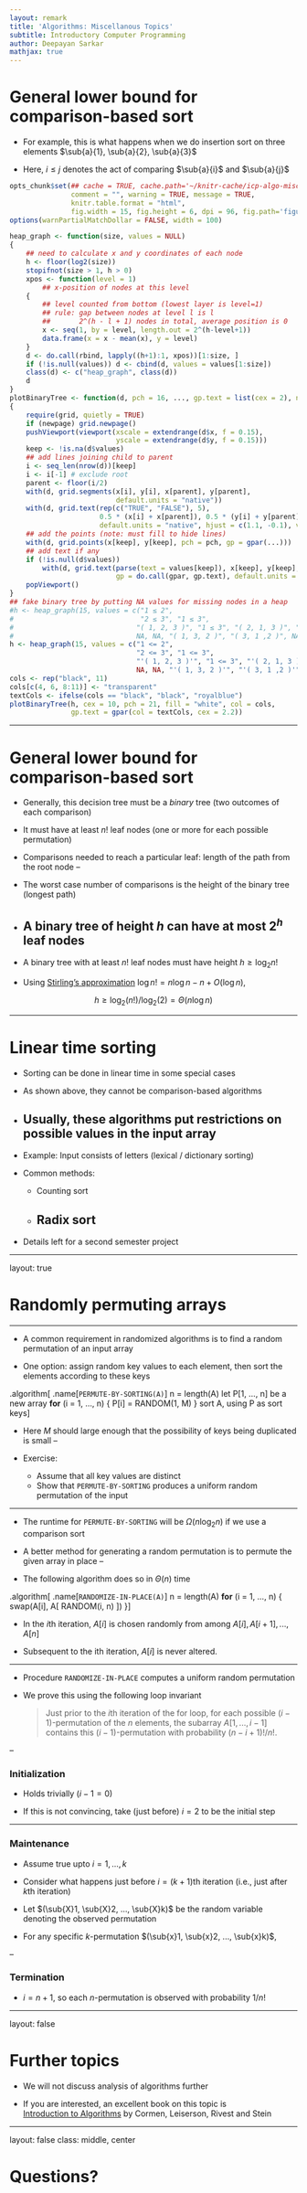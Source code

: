```yaml
---
layout: remark
title: 'Algorithms: Miscellanous Topics'
subtitle: Introductory Computer Programming
author: Deepayan Sarkar
mathjax: true
---
```




# General lower bound for comparison-based sort

<div>
$$
\newcommand{\sub}[2]{ {#1}_{#2} }
\newcommand{\sumlimits}[2]{ \sum\limits_{#1}^{#2} }
$$
</div>

* For example, this is what happens when we do insertion sort on three
  elements $\sub{a}{1}, \sub{a}{2}, \sub{a}{3}$

* Here, $i \leq j$ denotes the act of comparing $\sub{a}{i}$ and $\sub{a}{j}$

```r
opts_chunk$set(## cache = TRUE, cache.path='~/knitr-cache/icp-algo-misc-1/', autodep = TRUE,
               comment = "", warning = TRUE, message = TRUE,
               knitr.table.format = "html",
               fig.width = 15, fig.height = 6, dpi = 96, fig.path='figures/algo-misc-1-')
options(warnPartialMatchDollar = FALSE, width = 100)
```


```r
heap_graph <- function(size, values = NULL)
{
	## need to calculate x and y coordinates of each node
	h <- floor(log2(size))
	stopifnot(size > 1, h > 0)
	xpos <- function(level = 1)
		## x-position of nodes at this level
	{
		## level counted from bottom (lowest layer is level=1)
		## rule: gap between nodes at level l is l
		##       2^(h - l + 1) nodes in total, average position is 0
		x <- seq(1, by = level, length.out = 2^(h-level+1))
		data.frame(x = x - mean(x), y = level)
	}
	d <- do.call(rbind, lapply((h+1):1, xpos))[1:size, ]
	if (!is.null(values)) d <- cbind(d, values = values[1:size])
    class(d) <- c("heap_graph", class(d))
	d
}
plotBinaryTree <- function(d, pch = 16, ..., gp.text = list(cex = 2), newpage = TRUE)
{
	require(grid, quietly = TRUE)
	if (newpage) grid.newpage()
	pushViewport(viewport(xscale = extendrange(d$x, f = 0.15),
	                      yscale = extendrange(d$y, f = 0.15)))
	keep <- !is.na(d$values)
	## add lines joining child to parent
	i <- seq_len(nrow(d))[keep]
	i <- i[-1] # exclude root
	parent <- floor(i/2)
	with(d, grid.segments(x[i], y[i], x[parent], y[parent], 
	                      default.units = "native"))
	with(d, grid.text(rep(c("TRUE", "FALSE"), 5),
                      0.5 * (x[i] + x[parent]), 0.5 * (y[i] + y[parent]), 
	                  default.units = "native", hjust = c(1.1, -0.1), vjust = -0.1))
	## add the points (note: must fill to hide lines)
    with(d, grid.points(x[keep], y[keep], pch = pch, gp = gpar(...)))
	## add text if any
	if (!is.null(d$values)) 
	    with(d, grid.text(parse(text = values[keep]), x[keep], y[keep], 
		                  gp = do.call(gpar, gp.text), default.units = "native"))
	popViewport()
}
## fake binary tree by putting NA values for missing nodes in a heap
#h <- heap_graph(15, values = c("1 ≤ 2", 
#                               "2 ≤ 3", "1 ≤ 3",
#							   "( 1, 2, 3 )", "1 ≤ 3", "( 2, 1, 3 )", "2 ≤ 3", 
#							   NA, NA, "( 1, 3, 2 )", "( 3, 1 ,2 )", NA, NA, "( 2, 3, 1)", "( 3, 2, 1 )"))
h <- heap_graph(15, values = c("1 <= 2", 
                               "2 <= 3", "1 <= 3",
							   "'( 1, 2, 3 )'", "1 <= 3", "'( 2, 1, 3 )'", "2 <= 3", 
							   NA, NA, "'( 1, 3, 2 )'", "'( 3, 1 ,2 )'", NA, NA, "'( 2, 3, 1)'", "'( 3, 2, 1 )'"))
cols <- rep("black", 11)
cols[c(4, 6, 8:11)] <- "transparent"
textCols <- ifelse(cols == "black", "black", "royalblue")
plotBinaryTree(h, cex = 10, pch = 21, fill = "white", col = cols, 
               gp.text = gpar(col = textCols, cex = 2.2))
```



---

# General lower bound for comparison-based sort

* Generally, this decision tree must be a _binary_ tree (two outcomes
  of each comparison)

* It must have at least $n!$ leaf nodes (one or more for each possible permutation)

* Comparisons needed to reach a particular leaf: length of the path
  from the root node
--

* The worst case number of comparisons is the height of the binary
  tree (longest path)

* A binary tree of height $h$ can have at most $2^h$ leaf nodes
--

* A binary tree with at least $n!$ leaf nodes must have height $h \geq \log_2 n!$

* Using [Stirling's
  approximation](https://en.wikipedia.org/wiki/Stirling%27s_approximation)
  $\log n! = n \log n - n + O(\log n)$,

$$
h \geq \log_2(n!) / \log_2(2) = \Theta(n \log n)
$$ 


---

# Linear time sorting

* Sorting can be done in linear time in some special cases

* As shown above, they cannot be comparison-based algorithms

* Usually, these algorithms put restrictions on possible values in the input array
---

* Example: Input consists of letters (lexical / dictionary sorting)

* Common methods:

	* Counting sort
	
	* Radix sort
--

* Details left for a second semester project


---

layout: true

# Randomly permuting arrays

---

* A common requirement in randomized algorithms is to find a random
  permutation of an input array

* One option: assign random key values to each element, then sort the
  elements according to these keys
  
.algorithm[
.name[`PERMUTE-BY-SORTING(A)`]
n = length(A)
let P[1, ..., n] be a new array
__for__ (i = 1, ..., n) {
    P[i] = RANDOM(1, M)
}
sort A, using P as sort keys
]

* Here $M$ should large enough that the possibility of keys being
  duplicated is small
--

* Exercise: 

	- Assume that all key values are distinct 
	- Show that `PERMUTE-BY-SORTING` produces a uniform random permutation of the input


---

* The runtime for `PERMUTE-BY-SORTING` will be $\Omega(n \log_2 n)$ if we
  use a comparison sort

* A better method for generating a random permutation is to permute the
  given array in place
--
  
* The following algorithm does so in $\Theta(n)$ time

.algorithm[
.name[`RANDOMIZE-IN-PLACE(A)`]
n = length(A)
__for__ (i = 1, ..., n) {
    swap(A[i], A[ RANDOM(i, n) ])
}
]

* In the $i$th iteration, $A[i]$ is chosen randomly from among $A[i],
  A[i+1], ..., A[n]$

* Subsequent to the ith iteration, $A[i]$ is never altered.

---

* Procedure `RANDOMIZE-IN-PLACE` computes a uniform random permutation

* We prove this using the following loop invariant

	> Just prior to the $i$th iteration of the for loop, for each
	> possible $(i-1)$-permutation of the $n$ elements, the subarray
	> $A[1,...,i-1]$ contains this $(i-1)$-permutation with
	> probability $(n-i+1)! / n!$.

--	

### Initialization

* Holds trivially ($i-1=0$)

* If this is not convincing, take (just before) $i=2$ to be the
  initial step


---

### Maintenance 

* Assume true upto $i=1,...,k$

* Consider what happens just before $i=(k+1)$th iteration (i.e., just after $k$th iteration)

* Let $(\sub{X}1, \sub{X}2, ..., \sub{X}k)$ be the random variable denoting the observed
permutation

*  For any specific $k$-permutation $(\sub{x}1, \sub{x}2, ..., \sub{x}k)$,

<div>
\begin{eqnarray*}
  P(\sub{X}1 = \sub{x}1, \sub{X}2 = \sub{x}2, ..., \sub{X}k = \sub{x}k) 
  &=& P(\sub{X}k = \sub{x}k | \sub{X}1 = \sub{x}1, \sub{X}2 = \sub{x}2, ..., \sub{X}{k-1} = \sub{x}{k-1}) \\
  & & \times  P(\sub{X}1 = \sub{x}1, \sub{X}2 = \sub{x}2, ..., \sub{X}{k-1} = \sub{x}{k-1}) \\
  &=& \frac{1}{n-k+1} \times \frac{(n-k+1)!}{n!} = \frac{(n-k)!}{n!}
\end{eqnarray*}
</div>
--

### Termination

* $i=n+1$, so each $n$-permutation is observed with probability $1/n!$


---

layout: false

# Further topics

* We will not discuss analysis of algorithms further

* If you are interested, an excellent book on this topic is\
  <a
  href="https://www.amazon.in/Introduction-Algorithms-Eastern-Economy-Thomas/dp/8120340078/"
  >Introduction to Algorithms</a> by Cormen, Leiserson, Rivest and Stein



---

layout: false
class: middle, center

# Questions?

